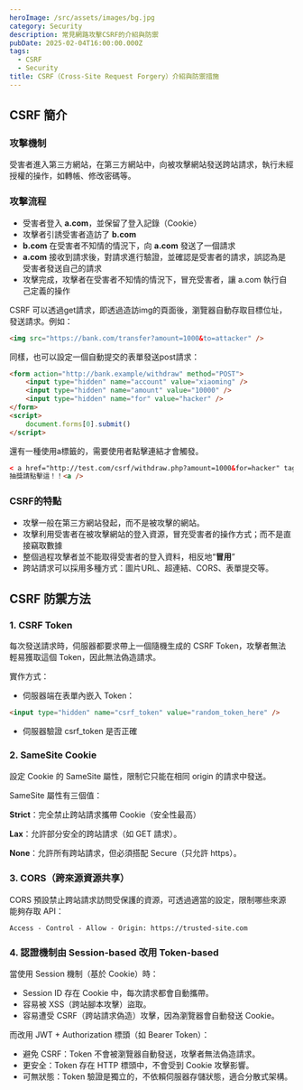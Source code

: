```yaml
---
heroImage: /src/assets/images/bg.jpg
category: Security
description: 常見網路攻擊CSRF的介紹與防禦
pubDate: 2025-02-04T16:00:00.000Z
tags:
  - CSRF
  - Security
title: CSRF（Cross-Site Request Forgery）介紹與防禦措施
---
```


## CSRF 簡介

### 攻擊機制

受害者進入第三方網站，在第三方網站中，向被攻擊網站發送跨站請求，執行未經授權的操作，如轉帳、修改密碼等。

### 攻擊流程

- 受害者登入 **a.com**，並保留了登入記錄（Cookie）
- 攻擊者引誘受害者造訪了 **b.com**
- **b.com** 在受害者不知情的情況下，向 **a.com** 發送了一個請求
- **a.com** 接收到請求後，對請求進行驗證，並確認是受害者的請求，誤認為是受害者發送自己的請求
- 攻擊完成，攻擊者在受害者不知情的情況下，冒充受害者，讓 a.com 執行自己定義的操作

CSRF 可以透過get請求，即透過造訪img的頁面後，瀏覽器自動存取目標位址，發送請求。例如：

```html
<img src="https://bank.com/transfer?amount=1000&to=attacker" />
```

同樣，也可以設定一個自動提交的表單發送post請求：

```html
<form action="http://bank.example/withdraw" method="POST">
	<input type="hidden" name="account" value="xiaoming" />
	<input type="hidden" name="amount" value="10000" />
	<input type="hidden" name="for" value="hacker" />
</form>
<script>
	document.forms[0].submit()
</script>
```

還有一種使用a標籤的，需要使用者點擊連結才會觸發。

```html
< a href="http://test.com/csrf/withdraw.php?amount=1000&for=hacker" taget="_blank">
抽獎請點擊這！！<a />
```

### CSRF的特點

- 攻擊一般在第三方網站發起，而不是被攻擊的網站。
- 攻擊利用受害者在被攻擊網站的登入資源，冒充受害者的操作方式；而不是直接竊取數據
- 整個過程攻擊者並不能取得受害者的登入資料，相反地“**冒用**”
- 跨站請求可以採用多種方式：圖片URL、超連結、CORS、表單提交等。

## CSRF 防禦方法

### 1. CSRF Token

每次發送請求時，伺服器都要求帶上一個隨機生成的 CSRF Token，攻擊者無法輕易獲取這個 Token，因此無法偽造請求。

實作方式：

- 伺服器端在表單內嵌入 Token：

```html
<input type="hidden" name="csrf_token" value="random_token_here" />
```

- 伺服器驗證 csrf_token 是否正確

### 2. SameSite Cookie

設定 Cookie 的 SameSite 屬性，限制它只能在相同 origin 的請求中發送。

SameSite 屬性有三個值：

**Strict**：完全禁止跨站請求攜帶 Cookie（安全性最高）

**Lax**：允許部分安全的跨站請求（如 GET 請求）。

**None**：允許所有跨站請求，但必須搭配 Secure（只允許 https）。

### 3. CORS（跨來源資源共享）

CORS 預設禁止跨站請求訪問受保護的資源，可透過適當的設定，限制哪些來源能夠存取 API：

```
Access - Control - Allow - Origin: https://trusted-site.com
```

### 4. 認證機制由 Session-based 改用 Token-based

當使用 Session 機制（基於 Cookie）時：

- Session ID 存在 Cookie 中，每次請求都會自動攜帶。
- 容易被 XSS（跨站腳本攻擊）盜取。
- 容易遭受 CSRF（跨站請求偽造）攻擊，因為瀏覽器會自動發送 Cookie。

而改用 JWT + Authorization 標頭（如 Bearer Token）：

- 避免 CSRF：Token 不會被瀏覽器自動發送，攻擊者無法偽造請求。
- 更安全：Token 存在 HTTP 標頭中，不會受到 Cookie 攻擊影響。
- 可無狀態：Token 驗證是獨立的，不依賴伺服器存儲狀態，適合分散式架構。

